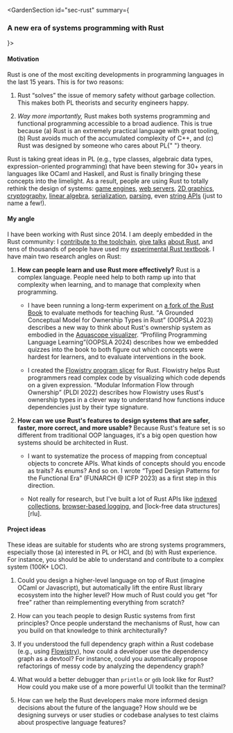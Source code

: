
<GardenSection
   id="sec-rust"
  summary={<h3>A new era of systems programming with Rust</h3>}>
<section>

#### Motivation

Rust is one of the most exciting developments in programming languages in the last 15 years. This is for two reasons:

1. Rust <q>solves</q> the issue of memory safety without garbage collection. This makes both <abbr>PL</abbr> theorists and security engineers happy.

2. *Way more importantly,* Rust makes both systems programming and functional programming accessible to a broad audience. This is true because (a) Rust is an extremely practical language with great tooling, (b) Rust avoids much of the accumulated complexity of C++, and (c) Rust was designed by someone who cares about <abbr>PL</abbr>{" "} theory.

Rust is taking great ideas in <abbr>PL</abbr> (e.g., type classes, algebraic data types, expression-oriented programming) that have been stewing for 30+ years in languages like OCaml and Haskell, and Rust is finally bringing these concepts into the limelight. As a result, people are using Rust to totally rethink the design of systems: [game engines][bevy], [web servers][rocket], [<abbr>2D</abbr> graphics][xilem], [cryptography][rustls], [linear algebra][nalgebra], [serialization][serde], [parsing][nom], even [string <abbr>API</abbr>s][string] (just to name a few!).
  
</section>

<section>

#### My angle

I have been working with Rust since 2014. I am deeply embedded in the Rust community: I [contribute to the toolchain][scrape-examples], [give talks][strange-loop-talk] [about Rust][rustconf-talk], and tens of thousands of people have used my [experimental Rust textbook][rust-book]. I have main two research angles on Rust:
  
1. **How can people learn and use Rust more effectively?** Rust is a complex language. People need help to both ramp up into that complexity when learning, and to manage that complexity when programming.
  
   - I have been running a long-term experiment on [a fork of the Rust Book][rust-book] to evaluate methods for teaching Rust. <q><Ref id="cgk:ownership-conceptual-model">A Grounded Conceptual Model for Ownership Types in Rust</Ref></q> (<abbr>OOPSLA</abbr> 2023) describes a new way to think about Rust's ownership system as embodied in the [Aquascope visualizer][aquascope]. <q><Ref id="ck:profiling-learning">Profiling Programming Language Learning</Ref></q>(<abbr>OOPSLA</abbr> 2024) describes how we embedded quizzes into the book to both figure out which concepts were hardest for learners, and to evaluate interventions in the book.
    
   - I created the [Flowistry program slicer][flowistry] for Rust. Flowistry helps Rust programmers read complex code by visualizing which code depends on a given expression. <q><Ref id="cpah:ownership-infoflow">Modular Information Flow through Ownership</Ref></q> (<abbr>PLDI</abbr> 2022) describes how Flowistry uses Rust's ownership types in a clever way to understand how functions induce dependencies just by their type signature.

2. **How can we use Rust's features to design systems that are safer, faster, more correct, and more usable?** Because Rust's feature set is so different from traditional <abbr>OOP</abbr> languages, it's a big open question how systems should be architected in Rust.
  
   - I want to systematize the process of mapping from conceptual objects to concrete APIs. What kinds of concepts should you encode as traits? As enums? And so on. I wrote <q><Ref id="c:rust-design-patterns">Typed Design Patterns for the Functional Era</Ref></q> (<abbr>FUNARCH @ ICFP</abbr> 2023) as a first step in this direction.
        
   - Not really for research, but I've built a lot of Rust <abbr>API</abbr>s like [indexed collections][indexical], [browser-based logging][web-logger], and [lock-free data structures][rlu].

</section>

<section>

#### Project ideas

These ideas are suitable for students who are strong systems programmers, especially those (a) interested in <abbr>PL</abbr> or <abbr>HCI</abbr>, and (b) with Rust experience. For instance, you should be able to understand and contribute to a complex system (<abbr>100K+</abbr> <abbr>LOC</abbr>).

1. Could you design a higher-level language on top of Rust (imagine OCaml or Javascript), but automatically lift the entire Rust library ecosystem into the higher level? How much of Rust could you get <q>for free</q> rather than reimplementing everything from scratch?
    
2. How can you teach people to design Rustic systems from first principles? Once people understand the mechanisms of Rust, how can you build on that knowledge to think architecturally?

3. If you understood the full dependency graph within a Rust codebase (e.g., using [Flowistry][flowistry]), how could a developer use the dependency graph as a devtool? For instance, could you automatically propose refactorings of messy code by analyzing the dependency graph?

4. What would a better debugger than `println` or `gdb` look like for Rust? How could you make use of a more powerful <abbr>UI</abbr> toolkit than the terminal?

5. How can we help the Rust developers make more informed design decisions about the future of the language? How should we be designing surveys or user studies or codebase analyses to test claims about prospective language features?

</section>
</GardenSection>

[bevy]: https://bevyengine.org/
[rocket]: https://rocket.rs/
[xilem]: https://github.com/linebender/xilem
[rustls]: https://github.com/rustls/rustls
[nalgebra]: https://docs.rs/nalgebra/latest/nalgebra/
[serde]: http://serde.rs/
[nom]: https://lib.rs/crates/nom
[string]: https://doc.rust-lang.org/std/string/struct.String.html
[scrape-examples]: https://github.com/rust-lang/rfcs/blob/master/text/3123-rustdoc-scrape-examples.md
[strange-loop-talk]: https://www.youtube.com/watch?v=bnnacleqg6k
[rustconf-talk]: https://www.youtube.com/watch?v=x5EbGrgmXKw
[rust-book]: https://rust-book.cs.brown.edu
[aquascope]: https://cognitive-engineering-lab.github.io/aquascope
[flowistry]: https://github.com/willcrichton/flowistry/
[indexical]: https://github.com/willcrichton/indexical
[web-logger]: https://github.com/willcrichton/web-logger
[rlu-rs]: https://github.com/willcrichton/rlu-rs